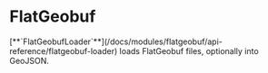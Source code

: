 # FlatGeobuf


<div style={{height: '100vh'}}> 
  <Demo format="FlatGeobuf" >
    [**`FlatGeobufLoader`**](/docs/modules/flatgeobuf/api-reference/flatgeobuf-loader) loads FlatGeobuf files, optionally into GeoJSON.
  </Demo>
</div>
